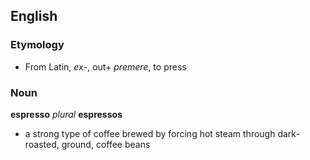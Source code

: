 ==English==
=== Etymology ===
*From Latin, ''ex''-, out+ ''premere'', to press
=== Noun ===
'''espresso''' ''plural'' '''espressos'''
* a strong type of coffee brewed by forcing hot steam through dark-roasted, ground, coffee beans